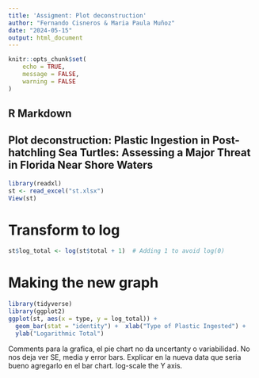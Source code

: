 ```yaml
---
title: 'Assigment: Plot deconstruction'
author: "Fernando Cisneros & Maria Paula Muñoz"
date: "2024-05-15"
output: html_document
---
```


```r
knitr::opts_chunk$set(
	echo = TRUE,
	message = FALSE,
	warning = FALSE
)
```

## R Markdown

## Plot deconstruction: Plastic Ingestion in Post-hatchling Sea Turtles: Assessing a Major Threat in Florida Near Shore Waters

```r
library(readxl)
st <- read_excel("st.xlsx")
View(st)
```

# Transform to log 

```r
st$log_total <- log(st$total + 1)  # Adding 1 to avoid log(0)

```




# Making the new graph

```r
library(tidyverse)
library(ggplot2)
ggplot(st, aes(x = type, y = log_total)) + 
  geom_bar(stat = "identity") +  xlab("Type of Plastic Ingested") +
  ylab("Logarithmic Total") 
```



Comments para la grafica, el pie chart no da uncertanty o variabilidad. No nos deja ver SE, media y error bars. Explicar en la nueva data que seria bueno agregarlo en el bar chart. 
log-scale the Y axis. 




